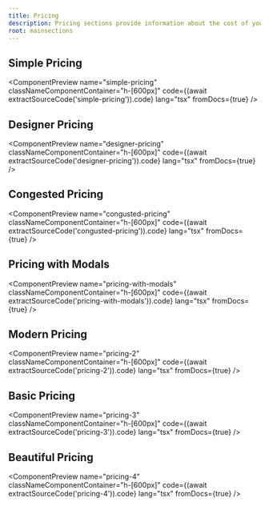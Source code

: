 ```yaml
---
title: Pricing
description: Pricing sections provide information about the cost of your product or service. They can include details about different pricing tiers, features included in each tier, and any discounts or promotions available.
root: mainsections
---
```



## Simple Pricing

<ComponentPreview
  name="simple-pricing"
  classNameComponentContainer="h-[600px]"
  code={(await extractSourceCode('simple-pricing')).code}
  lang="tsx"
  fromDocs={true}
/>

## Designer Pricing
<ComponentPreview
  name="designer-pricing"
  classNameComponentContainer="h-[600px]"
  code={(await extractSourceCode('designer-pricing')).code}
  lang="tsx"
  fromDocs={true}
/>

## Congested Pricing

<ComponentPreview
  name="congusted-pricing"
  classNameComponentContainer="h-[600px]"
  code={(await extractSourceCode('congusted-pricing')).code}
  lang="tsx"
  fromDocs={true}
/>

## Pricing with Modals

<ComponentPreview
  name="pricing-with-modals"
  classNameComponentContainer="h-[600px]"
  code={(await extractSourceCode('pricing-with-modals')).code}
  lang="tsx"
  fromDocs={true}
/>

## Modern Pricing

<ComponentPreview
  name="pricing-2"
  classNameComponentContainer="h-[600px]"
  code={(await extractSourceCode('pricing-2')).code}
  lang="tsx"
  fromDocs={true}
/>

## Basic Pricing

<ComponentPreview
  name="pricing-3"
  classNameComponentContainer="h-[600px]"
  code={(await extractSourceCode('pricing-3')).code}
  lang="tsx"
  fromDocs={true}
/>

## Beautiful Pricing

<ComponentPreview
  name="pricing-4"
  classNameComponentContainer="h-[600px]"
  code={(await extractSourceCode('pricing-4')).code}
  lang="tsx"
  fromDocs={true}
/>
